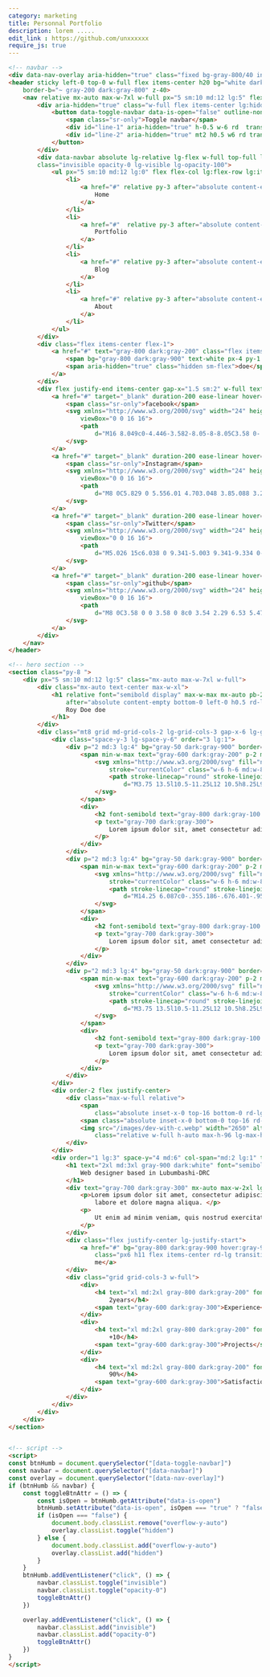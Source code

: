 ```yaml
---
category: marketing
title: Personnal Portfolio
description: lorem .....
edit_link : https://github.com/unxxxxxx
require_js: true
---
```



```html
<!-- navbar -->
<div data-nav-overlay aria-hidden="true" class="fixed bg-gray-800/40 inset-0 z-30 hidden lg:hidden"></div>
<header sticky left-0 top-0 w-full flex items-center h20 bg="white dark:gray-950" 
    border-b="~ gray-200 dark:gray-800" z-40>
    <nav relative mx-auto max-w-7xl w-full px="5 sm:10 md:12 lg:5" flex gap-x-5 justify-between items-center>
        <div aria-hidden="true" class="w-full flex items-center lg:hidden">
            <button data-toggle-navbar data-is-open="false" outline-none bg-transparent border-r="~ gray-200 dark:gray-800" pr-3 relative py-3>
                <span class="sr-only">Toggle navbar</span>
                <div id="line-1" aria-hidden="true" h-0.5 w-6 rd  transition duration-300 bg="gray-800 dark:gray-200"></div>
                <div id="line-2" aria-hidden="true" mt2 h0.5 w6 rd transition duration-300 bg="gray-800 dark:gray-200"></div>
            </button>
        </div>
        <div data-navbar absolute lg-relative lg-flex w-full top-full lg-top-0 left-0 bg="white  dark:gray-950 lg:transparent dark:lg:transparent"  border="b b-gray-200 dark:b-gray-800 lg:b-0" ease-linear duration-300 
        class="invisible opacity-0 lg-visible lg-opacity-100">
            <ul px="5 sm:10 md:12 lg:0" flex flex-col lg:flex-row lg:items-center  py="4 lg:0" gap="y-6 lg:x-5" text="gray-700 dark:gray-300">
                <li>
                    <a href="#" relative py-3 after="absolute content-empty bottom-0 left-0 h-0.5 rd-lg bg-gray-600 w-4">
                        Home
                    </a>
                </li>
                <li>
                    <a href="#"  relative py-3 after="absolute content-empty bottom-0 left-0 h-0.5 rd-lg bg-transparent w-4">
                        Portfolio
                    </a>
                </li>
                <li>
                    <a href="#" relative py-3 after="absolute content-empty bottom-0 left-0 h-0.5 rd-lg bg-transparent w-4">
                        Blog
                    </a>
                </li>
                <li>
                    <a href="#" relative py-3 after="absolute content-empty bottom-0 left-0 h-0.5 rd-lg bg-transparent w-4">
                        About
                    </a>
                </li>
            </ul>
        </div>
        <div class="flex items-center flex-1">
            <a href="#" text="gray-800 dark:gray-200" class="flex items-center gap-x-0.5">
                <span bg="gray-800 dark:gray-900" text-white px-4 py-1.5 rd-lg>R</span>
                <span aria-hidden="true" class="hidden sm-flex">doe</span>
            </a>
        </div>
        <div flex justify-end items-center gap-x="1.5 sm:2" w-full text="gray-700 dark:gray-300">
            <a href="#" target="_blank" duration-200 ease-linear hover="text-gray-800 dark:text-gray-100">
                <span class="sr-only">facebook</span>
                <svg xmlns="http://www.w3.org/2000/svg" width="24" height="24" fill="currentColor" class="w-5 h-5"
                    viewBox="0 0 16 16">
                    <path
                        d="M16 8.049c0-4.446-3.582-8.05-8-8.05C3.58 0-.002 3.603-.002 8.05c0 4.017 2.926 7.347 6.75 7.951v-5.625h-2.03V8.05H6.75V6.275c0-2.017 1.195-3.131 3.022-3.131.876 0 1.791.157 1.791.157v1.98h-1.009c-.993 0-1.303.621-1.303 1.258v1.51h2.218l-.354 2.326H9.25V16c3.824-.604 6.75-3.934 6.75-7.951z" />
                </svg>
            </a>
            <a href="#" target="_blank" duration-200 ease-linear hover="text-gray-800 dark:text-gray-100">
                <span class="sr-only">Instagram</span>
                <svg xmlns="http://www.w3.org/2000/svg" width="24" height="24" fill="currentColor" class="w-5 h-5"
                    viewBox="0 0 16 16">
                    <path
                        d="M8 0C5.829 0 5.556.01 4.703.048 3.85.088 3.269.222 2.76.42a3.917 3.917 0 0 0-1.417.923A3.927 3.927 0 0 0 .42 2.76C.222 3.268.087 3.85.048 4.7.01 5.555 0 5.827 0 8.001c0 2.172.01 2.444.048 3.297.04.852.174 1.433.372 1.942.205.526.478.972.923 1.417.444.445.89.719 1.416.923.51.198 1.09.333 1.942.372C5.555 15.99 5.827 16 8 16s2.444-.01 3.298-.048c.851-.04 1.434-.174 1.943-.372a3.916 3.916 0 0 0 1.416-.923c.445-.445.718-.891.923-1.417.197-.509.332-1.09.372-1.942C15.99 10.445 16 10.173 16 8s-.01-2.445-.048-3.299c-.04-.851-.175-1.433-.372-1.941a3.926 3.926 0 0 0-.923-1.417A3.911 3.911 0 0 0 13.24.42c-.51-.198-1.092-.333-1.943-.372C10.443.01 10.172 0 7.998 0h.003zm-.717 1.442h.718c2.136 0 2.389.007 3.232.046.78.035 1.204.166 1.486.275.373.145.64.319.92.599.28.28.453.546.598.92.11.281.24.705.275 1.485.039.843.047 1.096.047 3.231s-.008 2.389-.047 3.232c-.035.78-.166 1.203-.275 1.485a2.47 2.47 0 0 1-.599.919c-.28.28-.546.453-.92.598-.28.11-.704.24-1.485.276-.843.038-1.096.047-3.232.047s-2.39-.009-3.233-.047c-.78-.036-1.203-.166-1.485-.276a2.478 2.478 0 0 1-.92-.598 2.48 2.48 0 0 1-.6-.92c-.109-.281-.24-.705-.275-1.485-.038-.843-.046-1.096-.046-3.233 0-2.136.008-2.388.046-3.231.036-.78.166-1.204.276-1.486.145-.373.319-.64.599-.92.28-.28.546-.453.92-.598.282-.11.705-.24 1.485-.276.738-.034 1.024-.044 2.515-.045v.002zm4.988 1.328a.96.96 0 1 0 0 1.92.96.96 0 0 0 0-1.92zm-4.27 1.122a4.109 4.109 0 1 0 0 8.217 4.109 4.109 0 0 0 0-8.217zm0 1.441a2.667 2.667 0 1 1 0 5.334 2.667 2.667 0 0 1 0-5.334z" />
                </svg>
            </a>
            <a href="#" target="_blank" duration-200 ease-linear hover="text-gray-800 dark:text-gray-100">
                <span class="sr-only">Twitter</span>
                <svg xmlns="http://www.w3.org/2000/svg" width="24" height="24" fill="currentColor" class="w-5 h-5"
                    viewBox="0 0 16 16">
                    <path
                        d="M5.026 15c6.038 0 9.341-5.003 9.341-9.334 0-.14 0-.282-.006-.422A6.685 6.685 0 0 0 16 3.542a6.658 6.658 0 0 1-1.889.518 3.301 3.301 0 0 0 1.447-1.817 6.533 6.533 0 0 1-2.087.793A3.286 3.286 0 0 0 7.875 6.03a9.325 9.325 0 0 1-6.767-3.429 3.289 3.289 0 0 0 1.018 4.382A3.323 3.323 0 0 1 .64 6.575v.045a3.288 3.288 0 0 0 2.632 3.218 3.203 3.203 0 0 1-.865.115 3.23 3.23 0 0 1-.614-.057 3.283 3.283 0 0 0 3.067 2.277A6.588 6.588 0 0 1 .78 13.58a6.32 6.32 0 0 1-.78-.045A9.344 9.344 0 0 0 5.026 15z" />
                </svg>
            </a>
            <a href="#" target="_blank" duration-200 ease-linear hover="text-gray-800 dark:text-gray-100">
                <span class="sr-only">github</span>
                <svg xmlns="http://www.w3.org/2000/svg" width="24" height="24" fill="currentColor" class="w-5 h-5"
                    viewBox="0 0 16 16">
                    <path
                        d="M8 0C3.58 0 0 3.58 0 8c0 3.54 2.29 6.53 5.47 7.59.4.07.55-.17.55-.38 0-.19-.01-.82-.01-1.49-2.01.37-2.53-.49-2.69-.94-.09-.23-.48-.94-.82-1.13-.28-.15-.68-.52-.01-.53.63-.01 1.08.58 1.23.82.72 1.21 1.87.87 2.33.66.07-.52.28-.87.51-1.07-1.78-.2-3.64-.89-3.64-3.95 0-.87.31-1.59.82-2.15-.08-.2-.36-1.02.08-2.12 0 0 .67-.21 2.2.82.64-.18 1.32-.27 2-.27.68 0 1.36.09 2 .27 1.53-1.04 2.2-.82 2.2-.82.44 1.1.16 1.92.08 2.12.51.56.82 1.27.82 2.15 0 3.07-1.87 3.75-3.65 3.95.29.25.54.73.54 1.48 0 1.07-.01 1.93-.01 2.2 0 .21.15.46.55.38A8.012 8.012 0 0 0 16 8c0-4.42-3.58-8-8-8z" />
                </svg>
            </a>
        </div>
    </nav>
</header>

<!-- hero section -->
<section class="py-8 ">
    <div px="5 sm:10 md:12 lg:5" class="mx-auto max-w-7xl w-full">
        <div class="mx-auto text-center max-w-xl">
            <h1 relative font="semibold display" max-w-max mx-auto pb-2 text="3xl sm:4xl md:5xl gray-800 dark:white"
                after="absolute content-empty bottom-0 left-0 h0.5 rd-lg bg-gray-800 dark:bg-gray-100 w4">
                Roy Doe doe
            </h1>
        </div>
        <div class="mt8 grid md-grid-cols-2 lg-grid-cols-3 gap-x-6 lg-gap-x-14 gap-y-8 md-items-end">
            <div class="space-y-3 lg-space-y-6" order="3 lg:1">
                <div p="2 md:3 lg:4" bg="gray-50 dark:gray-900" border="1 gray-100/80 dark:gray-900/80" flex items-start gap-x-2  rd-lg>
                    <span min-w-max text="gray-600 dark:gray-200" p-2 md:p-3 rounded-lg bg="gray-200 dark:gray-800" border="1 gray-100/70 dark:gray-900">
                        <svg xmlns="http://www.w3.org/2000/svg" fill="none" viewBox="0 0 24 24" stroke-width="1.5"
                            stroke="currentColor" class="w-6 h-6 md:w-8 md:h-8">
                            <path stroke-linecap="round" stroke-linejoin="round"
                                d="M3.75 13.5l10.5-11.25L12 10.5h8.25L9.75 21.75 12 13.5H3.75z" />
                        </svg>
                    </span>
                    <div>
                        <h2 font-semibold text="gray-800 dark:gray-100 lg">Smart Skills</h2>
                        <p text="gray-700 dark:gray-300">
                            Lorem ipsum dolor sit, amet consectetur adipisicing elit.
                        </p>
                    </div>
                </div>
                <div p="2 md:3 lg:4" bg="gray-50 dark:gray-900" border="1 gray-100/80 dark:gray-900/80" flex items-start gap-x-2  rd-lg>
                    <span min-w-max text="gray-600 dark:gray-200" p-2 md:p-3 rounded-lg bg="gray-200 dark:gray-800" border="1 gray-100/70 dark:gray-900">
                        <svg xmlns="http://www.w3.org/2000/svg" fill="none" viewBox="0 0 24 24" stroke-width="1.5"
                            stroke="currentColor" class="w-6 h-6 md:w-8 md:h-8">
                            <path stroke-linecap="round" stroke-linejoin="round"
                                d="M14.25 6.087c0-.355.186-.676.401-.959.221-.29.349-.634.349-1.003 0-1.036-1.007-1.875-2.25-1.875s-2.25.84-2.25 1.875c0 .369.128.713.349 1.003.215.283.401.604.401.959v0a.64.64 0 01-.657.643 48.39 48.39 0 01-4.163-.3c.186 1.613.293 3.25.315 4.907a.656.656 0 01-.658.663v0c-.355 0-.676-.186-.959-.401a1.647 1.647 0 00-1.003-.349c-1.036 0-1.875 1.007-1.875 2.25s.84 2.25 1.875 2.25c.369 0 .713-.128 1.003-.349.283-.215.604-.401.959-.401v0c.31 0 .555.26.532.57a48.039 48.039 0 01-.642 5.056c1.518.19 3.058.309 4.616.354a.64.64 0 00.657-.643v0c0-.355-.186-.676-.401-.959a1.647 1.647 0 01-.349-1.003c0-1.035 1.008-1.875 2.25-1.875 1.243 0 2.25.84 2.25 1.875 0 .369-.128.713-.349 1.003-.215.283-.4.604-.4.959v0c0 .333.277.599.61.58a48.1 48.1 0 005.427-.63 48.05 48.05 0 00.582-4.717.532.532 0 00-.533-.57v0c-.355 0-.676.186-.959.401-.29.221-.634.349-1.003.349-1.035 0-1.875-1.007-1.875-2.25s.84-2.25 1.875-2.25c.37 0 .713.128 1.003.349.283.215.604.401.96.401v0a.656.656 0 00.658-.663 48.422 48.422 0 00-.37-5.36c-1.886.342-3.81.574-5.766.689a.578.578 0 01-.61-.58v0z" />
                        </svg>
                    </span>
                    <div>
                        <h2 font-semibold text="gray-800 dark:gray-100 lg">Smart Skills</h2>
                        <p text="gray-700 dark:gray-300">
                            Lorem ipsum dolor sit, amet consectetur adipisicing elit.
                        </p>
                    </div>
                </div>
                <div p="2 md:3 lg:4" bg="gray-50 dark:gray-900" border="1 gray-100/80 dark:gray-900/80" flex items-start gap-x-2  rd-lg>
                    <span min-w-max text="gray-600 dark:gray-200" p-2 md:p-3 rounded-lg bg="gray-200 dark:gray-800" border="1 gray-100/70 dark:gray-900">
                        <svg xmlns="http://www.w3.org/2000/svg" fill="none" viewBox="0 0 24 24" stroke-width="1.5"
                            stroke="currentColor" class="w-6 h-6 md:w-8 md:h-8">
                            <path stroke-linecap="round" stroke-linejoin="round"
                                d="M3.75 13.5l10.5-11.25L12 10.5h8.25L9.75 21.75 12 13.5H3.75z" />
                        </svg>
                    </span>
                    <div>
                        <h2 font-semibold text="gray-800 dark:gray-100 lg">Smart Skills</h2>
                        <p text="gray-700 dark:gray-300">
                            Lorem ipsum dolor sit, amet consectetur adipisicing elit.
                        </p>
                    </div>
                </div>
            </div>
            <div order-2 flex justify-center>
                <div class="max-w-full relative">
                    <span
                        class="absolute inset-x-0 top-16 bottom-0 rd-lg scale-[1.04]  bg-gradient-to-b from-gray-200 dark-from-gray-900"></span>
                    <span class="absolute inset-x-0 bottom-0 top-16 rd-lg bg-gray-100 dark:bg-gray-900"></span>
                    <img src="/images/dev-with-c.webp" width="2650" alt="prettywoman"
                        class="relative w-full h-auto max-h-96 lg-max-h-[26rem]">
                </div>
            </div>
            <div order="1 lg:3" space-y="4 md:6" col-span="md:2 lg:1" text="center lg:left" w-full max-w-3xl lg-max-w-none mx-auto>
                <h1 text="2xl md:3xl gray-900 dark:white" font="semibold display">
                    Web designer based in Lubumbashi-DRC
                </h1>
                <div text="gray-700 dark:gray-300" mx-auto max-w-2xl lg-max-w-none space-y-3>
                    <p>Lorem ipsum dolor sit amet, consectetur adipiscing elit, sed do eiusmod tempor incididunt ut
                        labore et dolore magna aliqua. </p>
                    <p>
                        Ut enim ad minim veniam, quis nostrud exercitation ullamco laboris nisi
                    </p>
                </div>
                <div class="flex justify-center lg-justify-start">
                    <a href="#" bg="gray-800 dark:gray-900 hover:gray-900" text="white sm"
                        class="px6 h11 flex items-center rd-lg transition ease-linear">Hire
                        me</a>
                </div>
                <div class="grid grid-cols-3 w-full">
                    <div>
                        <h4 text="xl md:2xl gray-800 dark:gray-200" font="display semibold">
                            2years</h4>
                        <span text="gray-600 dark:gray-300">Experience</span>
                    </div>
                    <div>
                        <h4 text="xl md:2xl gray-800 dark:gray-200" font="display semibold">
                            +10</h4>
                        <span text="gray-600 dark:gray-300">Projects</span>
                    </div>
                    <div>
                        <h4 text="xl md:2xl gray-800 dark:gray-200" font="display semibold">
                            90%</h4>
                        <span text="gray-600 dark:gray-300">Satisfaction</span>
                    </div>
                </div>
            </div>
        </div>
    </div>
</section>


<!-- script -->
<script>
const btnHumb = document.querySelector("[data-toggle-navbar]")
const navbar = document.querySelector("[data-navbar]")
const overlay = document.querySelector("[data-nav-overlay]")
if (btnHumb && navbar) {
    const toggleBtnAttr = () => {
        const isOpen = btnHumb.getAttribute("data-is-open")
        btnHumb.setAttribute("data-is-open", isOpen === "true" ? "false" : "true")
        if (isOpen === "false") {
            document.body.classList.remove("overflow-y-auto")
            overlay.classList.toggle("hidden")
        } else {
            document.body.classList.add("overflow-y-auto")
            overlay.classList.add("hidden")
        }
    }
    btnHumb.addEventListener("click", () => {
        navbar.classList.toggle("invisible")
        navbar.classList.toggle("opacity-0")
        toggleBtnAttr()
    })

    overlay.addEventListener("click", () => {
        navbar.classList.add("invisible")
        navbar.classList.add("opacity-0")
        toggleBtnAttr()
    })
}
</script>
```